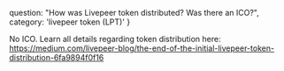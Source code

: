  question: "How was Livepeer token distributed? Was there an ICO?",
  category: 'livepeer token (LPT)'
}

No ICO. Learn all details regarding token distribution here: https://medium.com/livepeer-blog/the-end-of-the-initial-livepeer-token-distribution-6fa9894f0f16